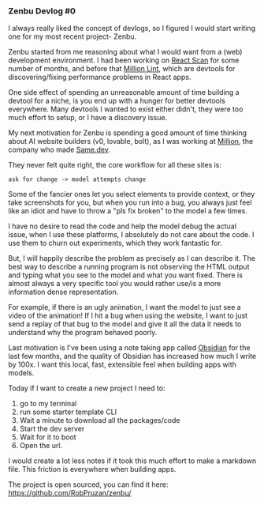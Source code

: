 
### Zenbu Devlog #0

I always really liked the concept of devlogs, so I figured I would start writing one for my most recent project- Zenbu.

Zenbu started from me reasoning about what I would want from a (web) development environment. I had been working on [React Scan](https://www.npmjs.com/package/react-scan?activeTab=readme) for some number of months, and before that [Million Lint](https://www.npmjs.com/package/@million/lint), which are devtools for discovering/fixing performance problems in React apps.

One side effect of spending an unreasonable amount of time building a devtool for a niche, is you end up with a hunger for better devtools everywhere. Many devtools I wanted to exist either didn't, they were too much effort to setup, or I have a discovery issue.

My next motivation for Zenbu is spending a good amount of time thinking about AI website builders (v0, lovable, bolt), as I was working at [Million](https://million.dev/), the company who made [Same.dev](https://same.new/).

They never felt quite right, the core workflow for all these sites is:

`ask for change -> model attempts change`

Some of the fancier ones let you select elements to provide context, or they take screenshots for you, but when you run into a bug, you always just feel like an idiot and have to throw a "pls fix broken" to the model a few times.

I have no desire to read the code and help the model debug the actual issue, when I use these platforms, I absolutely do not care about the code. I use them to churn out experiments, which they work fantastic for.

But, I will happily describe the problem as precisely as I can describe it. The best way to describe a running program is not observing the HTML output and typing what you see to the model and what you want fixed. There is almost always a very specific tool you would rather use/is a more information dense representation.

For example, if there is an ugly animation, I want the model to just see a video of the animation! If I hit a bug when using the website, I want to just send a replay of that bug to the model and give it all the data it needs to understand why the program behaved poorly.

Last motivation is I've been using a note taking app called [Obsidian](https://obsidian.md/) for the last few months, and the quality of Obsidian has increased how much I write by 100x. I want this local, fast, extensible feel when building apps with models.

Today if I want to create a new project I need to:

1. go to my terminal
2. run some starter template CLI
3. Wait a minute to download all the packages/code
4. Start the dev server
5. Wait for it to boot
6. Open the url.

I would create a lot less notes if it took this much effort to make a markdown file. This friction is everywhere when building apps.

The project is open sourced, you can find it here: <Link href="https://github.com/RobPruzan/zenbu/">https://github.com/RobPruzan/zenbu/</Link>
